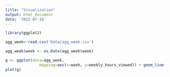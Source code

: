 ```yaml
---
title: "Visualization"
output: html_document
date: '2022-07-18'
---
```


```r
library(ggplot2)
```

```r
agg_week<-read.csv('Data/agg_week.csv')
```

```r
agg_week$week <- as.Date(agg_week$week)
```

```r
g <- ggplot(data=agg_week, 
               mapping=aes(x=week, y=weekly_hours_viewed)) + geom_line()
plot(g)
```

